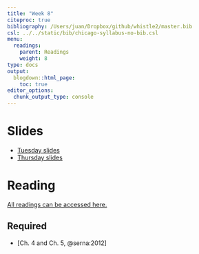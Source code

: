 ```yaml
---
title: "Week 8"
citeproc: true
bibliography: /Users/juan/Dropbox/github/whistle2/master.bib
csl: ../../static/bib/chicago-syllabus-no-bib.csl
menu: 
  readings:
    parent: Readings
    weight: 8
type: docs
output:
  blogdown::html_page:
    toc: true
editor_options: 
  chunk_output_type: console
---
```



# Slides


- [Tuesday slides](/slides/07-peru-I.pdf)
- [Thursday slides](/slides/07-peru-II.pdf)


# Reading

[All readings can be accessed here.](https://www.dropbox.com/sh/pide0ytvjrnbp0q/AADaIbprAmBQERw4UwWleAVba?dl=0)

## Required

- [Ch. 4 and Ch. 5, @serna:2012]